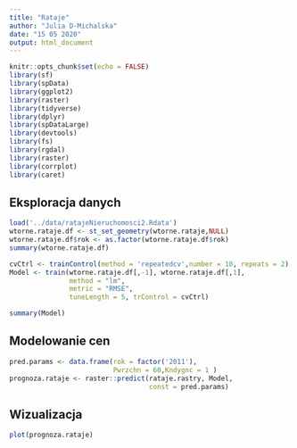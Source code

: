 ---
title: "Rataje"
author: "Julia D-Michalska"
date: "15 05 2020"
output: html_document
---

```{r setup, include=FALSE}
knitr::opts_chunk$set(echo = FALSE)
library(sf)
library(spData)
library(ggplot2)
library(raster)
library(tidyverse)
library(dplyr)
library(spDataLarge)
library(devtools)
library(fs)
library(rgdal)
library(raster)
library(corrplot)
library(caret)

```
 
## Eksploracja danych

```{r}
load('../data/ratajeNieruchomosci2.Rdata')
wtorne.rataje.df <- st_set_geometry(wtorne.rataje,NULL)
wtorne.rataje.df$rok <- as.factor(wtorne.rataje.df$rok)
summary(wtorne.rataje.df)
```

```{r}
cvCtrl <- trainControl(method = 'repeatedcv',number = 10, repeats = 2)
Model <- train(wtorne.rataje.df[,-1], wtorne.rataje.df[,1],
               method = "lm",
               metric = "RMSE",
               tuneLength = 5, trControl = cvCtrl)
```

```{r} 
summary(Model)
```

## Modelowanie cen

```{r}
pred.params <- data.frame(rok = factor('2011'),
                          Pwrzchn = 60,Kndygnc = 1 )
prognoza.rataje <- raster::predict(rataje.rastry, Model,
                                   const = pred.params)
```

## Wizualizacja

```{r}
plot(prognoza.rataje)
```

